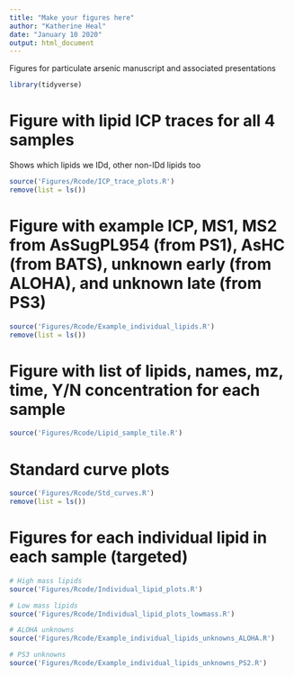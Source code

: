 ```yaml
---
title: "Make your figures here"
author: "Katherine Heal"
date: "January 10 2020"
output: html_document
---
```

Figures for particulate arsenic manuscript and associated presentations

```r
library(tidyverse)
```

# Figure with lipid ICP traces for all 4 samples
Shows which lipids we IDd, other non-IDd lipids too
```r
source('Figures/Rcode/ICP_trace_plots.R')
remove(list = ls())
```

# Figure with example ICP, MS1, MS2 from AsSugPL954 (from PS1), AsHC (from BATS), unknown early (from ALOHA), and unknown late (from PS3)
```r
source('Figures/Rcode/Example_individual_lipids.R')
remove(list = ls())
```

# Figure with list of lipids, names, mz, time, Y/N concentration for each sample
```r
source('Figures/Rcode/Lipid_sample_tile.R')
```














# Standard curve plots
```r
source('Figures/Rcode/Std_curves.R')
remove(list = ls())
```




# Figures for each individual lipid in each sample (targeted)
```r
# High mass lipids
source('Figures/Rcode/Individual_lipid_plots.R')

# Low mass lipids
source('Figures/Rcode/Individual_lipid_plots_lowmass.R')

# ALOHA unknowns
source('Figures/Rcode/Example_individual_lipids_unknowns_ALOHA.R')

# PS3 unknowns
source('Figures/Rcode/Example_individual_lipids_unknowns_PS2.R')

```

